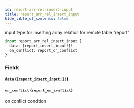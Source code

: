 ```yaml
---
id: report-arr-rel-insert-input
title: report_arr_rel_insert_input
hide_table_of_contents: false
---
```


input type for inserting array relation for remote table "report"

```graphql
input report_arr_rel_insert_input {
  data: [report_insert_input!]!
  on_conflict: report_on_conflict
}
```

### Fields

#### [`data`](#) ([`[report_insert_input!]!`](../inputs/report-insert-input))

#### [`on_conflict`](#) ([`report_on_conflict`](../inputs/report-on-conflict))

on conflict condition
